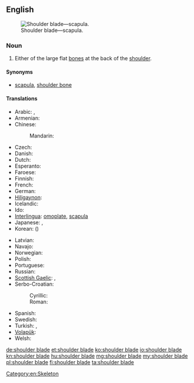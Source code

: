 ==English==
{{wikipedia}}
[[Image:Pectoral girdles-en.svg|thumb|Shoulder blade—scapula.]]

===Noun===
{{en-noun|sg=[[shoulder]] [[blade]]}}

# Either of the large flat [[bone]]s at the back of the [[shoulder]].

====Synonyms====
* [[scapula]], [[shoulder bone]]

====Translations====
{{trans-top|bone}}
* Arabic: {{t|ar|كتف|tr=katif}},  {{t|ar|عظم كتفي|m|tr=3aZm katifiy}}
* Armenian: {{t-|hy|թիակ|tr=t’iak}}
* Chinese:
*: Mandarin: {{t|cmn|肩胛骨|tr=jiānjiǎgǔ|sc=Hani}}
* Czech: {{t-|cs|lopatka|f}}
* Danish: {{t-|da|skulderblad|n}}
* Dutch: {{t-|nl|schouderblad|n}}
* Esperanto: {{t|eo|skapolo}}
* Faroese: {{t|fo|herðablað|n}}
* Finnish: {{t-|fi|lapaluu}}
* French: {{t+|fr|omoplate|f}}
* German: {{t-|de|Schulterblatt|n}}
* [[Hiligaynon]]: {{tø|hil|aba|alt=abá}}
* Icelandic: {{t|is|herðablað|n}}
* Ido: {{t|io|skapulo}}
* [[Interlingua]]: [[omoplate]], [[scapula]]
* Japanese: {{t|ja|肩胛骨}},  {{t|ja|肩甲骨|tr=けんこうこつ, kenkōkotsu}}
* Korean: {{t+|ko|어깨뼈|tr=eokkaeppyeo|sc=Hang}} ({{t|ko|肩胛骨|sc=Hani}})
{{trans-mid}}
* Latvian: {{t|lv|lāpstiņa|f}}
* Navajo: {{tø|nv|agąąstsiin}}
* Norwegian: {{t-|no|skulderblad|n}}
* Polish: {{t+|pl|łopatka|f}}
* Portuguese: {{t+|pt|omoplata|f}}
* Russian: {{t+|ru|лопатка|f|tr=lopátka}}
* [[Scottish Gaelic]]: {{t-|gd|cnàimh-slinnein|m}}, {{t-|gd|slinnean|m}}
* Serbo-Croatian:
*: Cyrillic: {{t-|sh|лопатица|f|alt=ло̀патица|sc=Cyrl}}
*: Roman: {{t-|sh|lopatica|f|alt=lòpatica}}
* Spanish: {{t+|es|omóplato|m}}
* Swedish: {{t-|sv|skulderblad|n}}
* Turkish: {{t|tr|kürek kemiği}}, {{t|tr|kebze}}
* [[Volapük]]: {{t|vo|skapular }}
* Welsh: {{t|cy|palfais|f}}
{{trans-bottom}}

[[Category:en:Skeleton]]

[[de:shoulder blade]]
[[et:shoulder blade]]
[[ko:shoulder blade]]
[[io:shoulder blade]]
[[kn:shoulder blade]]
[[hu:shoulder blade]]
[[mg:shoulder blade]]
[[my:shoulder blade]]
[[pl:shoulder blade]]
[[fi:shoulder blade]]
[[ta:shoulder blade]]